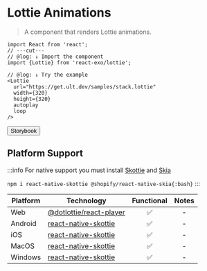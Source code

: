 
# Lottie Animations

> A component that renders Lottie animations.

<Lottie
  url="https://get.ult.dev/samples/stack.lottie"
  width={320}
  height={320}
  autoplay
  loop
/>

```tsx twoslash
import React from 'react';
// ---cut---
// @log: ↓ Import the component
import {Lottie} from 'react-exo/lottie';

// @log: ↓ Try the example
<Lottie
  url="https://get.ult.dev/samples/stack.lottie"
  width={320}
  height={320}
  autoplay
  loop
/>
```

<Button href="https://exo.fig.run/?path=/docs/primitives-lottie">Storybook</Button>

## Platform Support

:::info
For native support you must install [Skottie](https://github.com/margelo/react-native-skottie) and [Skia](https://shopify.github.io/react-native-skia)

`npm i react-native-skottie @shopify/react-native-skia{:bash}`
:::


| Platform | Technology | Functional | Notes |
| -------- | ---------- | :--------: | :---: |
| Web | [@dotlottie/react-player](https://developers.lottiefiles.com/docs/dotlottie-player/react-player) | ✅ | - |
| Android | [react-native-skottie](https://github.com/margelo/react-native-skottie) | ✅ | - |
| iOS | [react-native-skottie](https://github.com/margelo/react-native-skottie) | ✅ | - |
| MacOS | [react-native-skottie](https://github.com/margelo/react-native-skottie) | ✅ | - |
| Windows | [react-native-skottie](https://github.com/margelo/react-native-skottie) | ✅ | - |
